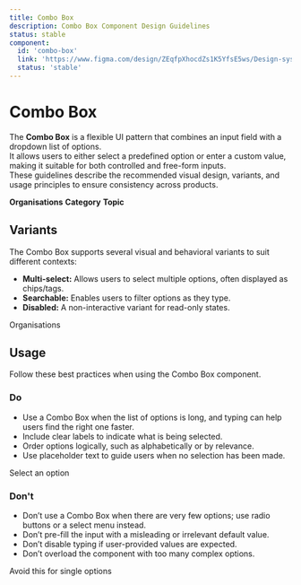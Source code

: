 ```yaml
---
title: Combo Box
description: Combo Box Component Design Guidelines
status: stable
component:
  id: 'combo-box'
  link: 'https://www.figma.com/design/ZEqfpXhocdZs1K5YfsE5ws/Design-system?node-id=1668-2105'
  status: 'stable'
---
```


# Combo Box

The **Combo Box** is a flexible UI pattern that combines an input field with a dropdown list of options.  
It allows users to either select a predefined option or enter a custom value, making it suitable for both controlled and free-form inputs.  
These guidelines describe the recommended visual design, variants, and usage principles to ensure consistency across products.

<Section current="design">

<ComponentPreview>
  <Form>
    <Combobox>
      <DropdownItem
        options={[
          {
            label: 'An Bord Pleanála',
            value: '15431907-an-bord-pleanala',
          },
          {
            label: 'An Garda Síochána',
            value: 'an-garda-siochana',
          },
          {
            label: 'Bord Bia (Irish Food Board)',
            value: '14061907-bord-bia-irish-food-board',
          },
          {
            label: 'Capital Works Management Framework',
            value: '7c2ea-capital-works-management-framework',
          },
          {
            label: 'Carlow County Council',
            value: 'carlow-county-council',
          },
          {
            label: 'Cavan County Council',
            value: 'cavan-county-council',
          },
          {
            label: 'Central Bank of Ireland',
            value: '10032007-central-bank-of-ireland',
          },
        ]}
      >
        <b style={{ fontWeight: 400 }}>Organisations</b>
      </DropdownItem>
      <DropdownItem
        options={[
          {
            label: 'Agencies',
            value: 'agencies',
          },
          {
            label: 'Aquaculture licences',
            value: 'aquaculture_licence',
          },
          {
            label: 'Biographies',
            value: 'biographies',
          },
          {
            label: 'Campaigns',
            value: 'campaigns',
          },
          {
            label: 'Circulars',
            value: 'circulars',
          },
          {
            label: 'Collections',
            value: 'collections',
          },
          {
            label: 'Consultations',
            value: 'consultations',
          },
          {
            label: 'Coroner cases',
            value: 'coroner_cases',
          },
          {
            label: 'Departments',
            value: 'departments',
          },
          {
            label: 'Forms',
            value: 'forms',
          },
          {
            label: 'IGEES Publications',
            value: 'igees_publication',
          },
          {
            label: 'Local authorities',
            value: 'local_authorities',
          },
          {
            label: 'News',
            value: 'news',
          },
        ]}
      >
        <b style={{ fontWeight: 400 }}>Category</b>
      </DropdownItem>
      <DropdownItem
        options={[
          {
            label: 'Brexit',
            value: 'brexit',
          },
          {
            label: 'Business and industry',
            value: 'business-and-industry',
          },
          {
            label: 'COVID-19',
            value: 'covid-19',
          },
          {
            label: 'Corporate information',
            value: 'corporate-information',
          },
          {
            label: 'Crime, justice and law',
            value: 'crime-justice-and-law',
          },
          {
            label: 'Defence and armed forces',
            value: 'defence-and-armed-force',
          },
          {
            label: 'Education, training and skills',
            value: 'education-training-and-skills',
          },
          {
            label: 'News',
            value: 'news',
          },
          {
            label: 'Organisation information',
            value: 'organisation_information',
          },
          {
            label: 'Policies',
            value: 'policies',
          },
          {
            label: 'Policy information',
            value: 'policy_information',
          },
          {
            label: 'Press releases',
            value: 'press_releases',
          },
        ]}
      >
        <b style={{ fontWeight: 400 }}>Topic</b>
      </DropdownItem>
    </Combobox>
  </Form>
</ComponentPreview>
<FigmaPreviewButton href="https://www.figma.com/design/ZEqfpXhocdZs1K5YfsE5ws/Design-system?node-id=1668-2105" />

## Variants

The Combo Box supports several visual and behavioral variants to suit different contexts:  
- **Multi-select:** Allows users to select multiple options, often displayed as chips/tags.  
- **Searchable:** Enables users to filter options as they type.  
- **Disabled:** A non-interactive variant for read-only states.  

<ComponentPreviewLayout className="flex-col">
  <ComponentPreviewItem className="h-auto">
    <Form>
      <Combobox className="gi-mx-auto">
        <DropdownItem
          options={[
              {
                label: 'An Bord Pleanála',
                value: '15431907-an-bord-pleanala',
              },
              {
                label: 'An Garda Síochána',
                value: 'an-garda-siochana',
              },
              {
                label: 'Bord Bia (Irish Food Board)',
                value: '14061907-bord-bia-irish-food-board',
              },
              {
                label: 'Capital Works Management Framework',
                value: '7c2ea-capital-works-management-framework',
              },
              {
                label: 'Carlow County Council',
                value: 'carlow-county-council',
              },
              {
                label: 'Cavan County Council',
                value: 'cavan-county-council',
              }]}
          defaultValue={['14061907-bord-bia-irish-food-board']}
        >
          Organisations
        </DropdownItem>
      </Combobox>
    </Form>
  </ComponentPreviewItem>
</ComponentPreviewLayout>

## Usage

Follow these best practices when using the Combo Box component.

### Do

- Use a Combo Box when the list of options is long, and typing can help users find the right one faster.  
- Include clear labels to indicate what is being selected.  
- Order options logically, such as alphabetically or by relevance.  
- Use placeholder text to guide users when no selection has been made.

<ComponentContainer>
  <Form>
    <Combobox className="gi-mx-auto">
      <DropdownItem
        options={[
            { label: 'Option A', value: 'a' },
            { label: 'Option B', value: 'b' },
            { label: 'Option C', value: 'c' },
        ]}
        defaultValue={['b']}
      >
        Select an option
      </DropdownItem>
    </Combobox>
  </Form>
</ComponentContainer>

### Don't

- Don’t use a Combo Box when there are very few options; use radio buttons or a select menu instead.  
- Don’t pre-fill the input with a misleading or irrelevant default value.  
- Don’t disable typing if user-provided values are expected.  
- Don’t overload the component with too many complex options.

<ComponentContainer>
  <Form>
    <Combobox className="gi-mx-auto">
      <DropdownItem
        options={[
            { label: 'Only One Option', value: 'only' },
        ]}
        defaultValue={['only']}
        noSearch
      >
        Avoid this for single options
      </DropdownItem>
    </Combobox>
  </Form>
</ComponentContainer>

</Section>
